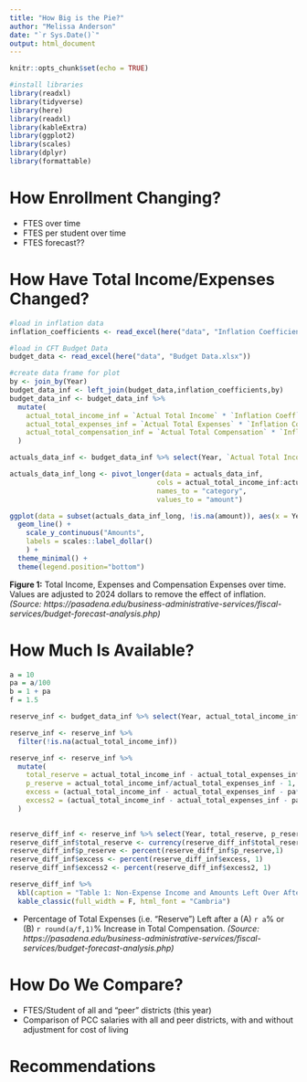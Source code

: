 ```yaml
---
title: "How Big is the Pie?"
author: "Melissa Anderson"
date: "`r Sys.Date()`"
output: html_document
---
```


```r
knitr::opts_chunk$set(echo = TRUE)

#install libraries
library(readxl)
library(tidyverse)
library(here)
library(readxl)
library(kableExtra)
library(ggplot2)
library(scales)
library(dplyr)
library(formattable)

```

# How Enrollment Changing?
* FTES over time
* FTES per student over time
* FTES forecast??

# How Have Total Income/Expenses Changed?
```r
#load in inflation data
inflation_coefficients <- read_excel(here("data", "Inflation Coefficients.xlsx"))

#load in CFT Budget Data
budget_data <- read_excel(here("data", "Budget Data.xlsx"))

#create data frame for plot
by <- join_by(Year)
budget_data_inf <- left_join(budget_data,inflation_coefficients,by)
budget_data_inf <- budget_data_inf %>% 
  mutate(
    actual_total_income_inf = `Actual Total Income` * `Inflation Coeff`,
    actual_total_expenses_inf = `Actual Total Expenses` * `Inflation Coeff`,
    actual_total_compensation_inf = `Actual Total Compensation` * `Inflation Coeff`
  )

actuals_data_inf <- budget_data_inf %>% select(Year, `Actual Total Income`, `Actual Total Expenses`, `Actual Total Compensation`, actual_total_income_inf, actual_total_expenses_inf, actual_total_compensation_inf)

actuals_data_inf_long <- pivot_longer(data = actuals_data_inf, 
                                    cols = actual_total_income_inf:actual_total_compensation_inf,
                                    names_to = "category",
                                    values_to = "amount")

ggplot(data = subset(actuals_data_inf_long, !is.na(amount)), aes(x = Year, y = amount, color = category)) +
  geom_line() +
    scale_y_continuous("Amounts",
    labels = scales::label_dollar()
    ) +
  theme_minimal() + 
  theme(legend.position="bottom")

```

**Figure 1:** Total Income, Expenses and Compensation Expenses over time. Values are adjusted to 2024 dollars to remove the effect of inflation. *(Source: https://pasadena.edu/business-administrative-services/fiscal-services/budget-forecast-analysis.php)* 

# How Much Is Available?

```r

a = 10
pa = a/100
b = 1 + pa
f = 1.5

reserve_inf <- budget_data_inf %>% select(Year, actual_total_income_inf, actual_total_expenses_inf, actual_total_compensation_inf)

reserve_inf <- reserve_inf %>% 
  filter(!is.na(actual_total_income_inf))

reserve_inf <- reserve_inf %>% 
  mutate(
    total_reserve = actual_total_income_inf - actual_total_expenses_inf,
    p_reserve = actual_total_income_inf/actual_total_expenses_inf - 1,
    excess = (actual_total_income_inf - actual_total_expenses_inf - pa*actual_total_compensation_inf)/actual_total_expenses_inf,
    excess2 = (actual_total_income_inf - actual_total_expenses_inf - pa*actual_total_compensation_inf/f)/actual_total_expenses_inf
  )

  
reserve_diff_inf <- reserve_inf %>% select(Year, total_reserve, p_reserve, excess, excess2)
reserve_diff_inf$total_reserve <- currency(reserve_diff_inf$total_reserve, digits = 0L)
reserve_diff_inf$p_reserve <- percent(reserve_diff_inf$p_reserve,1)
reserve_diff_inf$excess <- percent(reserve_diff_inf$excess, 1)
reserve_diff_inf$excess2 <- percent(reserve_diff_inf$excess2, 1)

reserve_diff_inf %>%
  kbl(caption = "Table 1: Non-Expense Income and Amounts Left Over After Expenses are Deducted (2024 Dollars)", centering = TRUE,col.names = c("Year", "Total Left", "% of Total Expenses", "Minus Raise A*", "Minus Raise B*"), position = "left") %>%
  kable_classic(full_width = F, html_font = "Cambria")

```

* Percentage of Total Expenses (i.e. "Reserve") Left after a (A) `r a`%  or (B) `r round(a/f,1)`%  Increase in Total Compensation. *(Source: https://pasadena.edu/business-administrative-services/fiscal-services/budget-forecast-analysis.php)* 

# How Do We Compare?
* FTES/Student of all and "peer" districts (this year)
* Comparison of PCC salaries with all and peer districts, with and without adjustment for cost of living

# Recommendations


